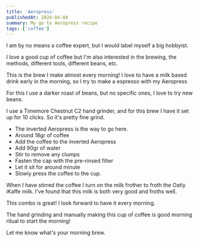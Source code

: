 ```yaml
---
title: 'Aeropress'
publishedAt: 2024-04-04
summary: My go to Aeropress recipe
tags: ['coffee']
---
```


I am by no means a coffee expert, but I would label myself a big hobbyist.

I love a good cup of coffee but I'm also interested in the brewing, the methods, different tools, different beans, etc.

This is the brew I make almost every morning!
I love to have a milk based drink early in the morning, so I try to make a espresso with my Aeropress

For this I use a darker roast of beans, but no specific ones, I love to try new beans.

I use a Timemore Chestnut C2 hand grinder, and for this brew I have it set up for 10 clicks. So it's pretty fine grind.

-   The inverted Aeropress is the way to go here.
-   Around 18gr of coffee
-   Add the coffee to the inverted Aeropress
-   Add 90gr of water
-   Stir to remove any clumps
-   Fasten the cap with the pre-rinsed filter
-   Let it sit for around minute
-   Slowly press the coffee to the cup.

When I have stirred the coffee I turn on the milk frother to froth the Oatly iKaffe milk.
I've found that this milk is both very good and froths well.

This combo is great! I look forward to have it every morning.

The hand grinding and manually making this cup of coffee is good morning ritual to start the morning!

Let me know what's your morning brew.
